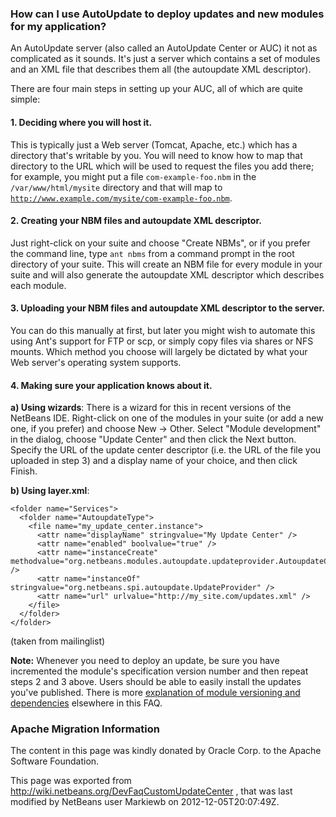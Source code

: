 <!--

    Licensed to the Apache Software Foundation (ASF) under one
    or more contributor license agreements.  See the NOTICE file
    distributed with this work for additional information
    regarding copyright ownership.  The ASF licenses this file
    to you under the Apache License, Version 2.0 (the
    "License"); you may not use this file except in compliance
    with the License.  You may obtain a copy of the License at

      http://www.apache.org/licenses/LICENSE-2.0

    Unless required by applicable law or agreed to in writing,
    software distributed under the License is distributed on an
    "AS IS" BASIS, WITHOUT WARRANTIES OR CONDITIONS OF ANY
    KIND, either express or implied.  See the License for the
    specific language governing permissions and limitations
    under the License.

-->

===How can I use AutoUpdate to deploy updates and new modules for my application?===

An AutoUpdate server (also called an AutoUpdate Center or AUC) it not as complicated as it sounds.  It's just a server which contains a set of modules and an XML file that describes them all (the autoupdate XML descriptor).

There are four main steps in setting up your AUC, all of which are quite simple:

====1. Deciding where you will host it.  ====
This is typically just a Web server (Tomcat, Apache, etc.) which has a directory that's writable by you.  You will need to know how to map that directory to the URL which will be used to request the files you add there; for example, you might put a file <tt>com-example-foo.nbm</tt> in the <tt>/var/www/html/mysite</tt> directory and that will map to <tt>http://www.example.com/mysite/com-example-foo.nbm</tt>.

====2. Creating your NBM files and autoupdate XML descriptor.  ====
Just right-click on your suite and choose "Create NBMs", or if you prefer the command line, type <tt>ant nbms</tt> from a command prompt in the root directory of your suite.  This will create an NBM file for every module in your suite and will also generate the autoupdate XML descriptor which describes each module.

====3. Uploading your NBM files and autoupdate XML descriptor to the server.  ====
You can do this manually at first, but later you might wish to automate this using Ant's support for FTP or scp, or simply copy files via shares or NFS mounts.  Which method you choose will largely be dictated by what your Web server's operating system supports.

====4. Making sure your application knows about it.====
'''a) Using wizards''': 
There is a wizard for this in recent versions of the NetBeans IDE.  Right-click on one of the modules in your suite (or add a new one, if you prefer) and choose New -> Other.  Select "Module development" in the dialog, choose "Update Center" and then click the Next button.  Specify the URL of the update center descriptor (i.e. the URL of the file you uploaded in step 3) and a display name of your choice, and then click Finish.

'''b) Using layer.xml''':
<pre>
<folder name="Services">
  <folder name="AutoupdateType">
    <file name="my_update_center.instance">
      <attr name="displayName" stringvalue="My Update Center" />
      <attr name="enabled" boolvalue="true" />
      <attr name="instanceCreate" methodvalue="org.netbeans.modules.autoupdate.updateprovider.AutoupdateCatalogFactory.createUpdateProvider" />
      <attr name="instanceOf" stringvalue="org.netbeans.spi.autoupdate.UpdateProvider" />
      <attr name="url" urlvalue="http://my_site.com/updates.xml" />
    </file>
  </folder>
</folder>
</pre>
(taken from mailinglist)


'''Note:''' Whenever you need to deploy an update, be sure you have incremented the module's specification version number and then repeat steps 2 and 3 above.  Users should be able to easily install the updates you've published.  There is more [[DevFaqImplementationDependency| explanation of module versioning and dependencies]] elsewhere in this FAQ.

===Apache Migration Information===

The content in this page was kindly donated by Oracle Corp. to the
Apache Software Foundation.

This page was exported from http://wiki.netbeans.org/DevFaqCustomUpdateCenter , 
that was last modified by NetBeans user Markiewb 
on 2012-12-05T20:07:49Z.

